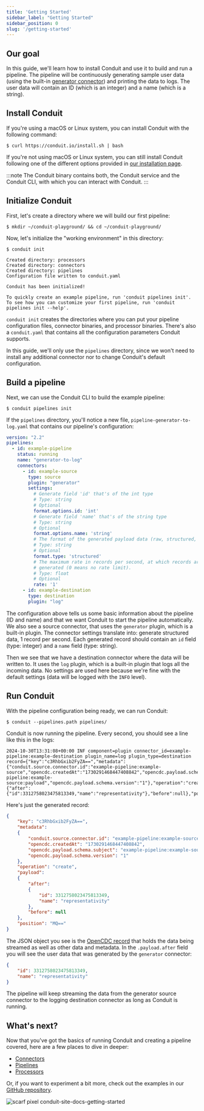 ```yaml
---
title: 'Getting Started'
sidebar_label: "Getting Started"
sidebar_position: 0
slug: '/getting-started'
---
```


## Our goal

In this guide, we'll learn how to install Conduit and use it to build and run a
pipeline. The pipeline will be continuously generating sample user data (using
the
built-in [generator connector](https://github.com/ConduitIO/conduit-connector-generator))
and printing the data to logs. The user data will contain an ID (which is an
integer) and a name (which is a string).

## Install Conduit

If you're using a macOS or Linux system, you can install Conduit with the
following command:

```shell
$ curl https://conduit.io/install.sh | bash
```

If you're not using macOS or Linux system, you can still install Conduit
following one of the different options provided
in [our installation page](/docs/installing-and-running).

:::note
The Conduit binary contains both, the Conduit service and the Conduit CLI, with
which you can interact with Conduit.
:::

## Initialize Conduit 

First, let's create a directory where we will build our first pipeline:

```shell
$ mkdir ~/conduit-playground/ && cd ~/conduit-playground/
```

Now, let's initialize the "working environment" in this directory:

```shell
$ conduit init

Created directory: processors
Created directory: connectors
Created directory: pipelines
Configuration file written to conduit.yaml

Conduit has been initialized!

To quickly create an example pipeline, run 'conduit pipelines init'.
To see how you can customize your first pipeline, run 'conduit pipelines init --help'.
```

`conduit init` creates the directories where you can put your pipeline
configuration files, connector binaries, and processor binaries. There's also a
`conduit.yaml` that contains all the configuration parameters Conduit supports.

In this guide, we'll only use the `pipelines` directory, since we won't need to
install any additional connector nor to change Conduit's default configuration.

## Build a pipeline

Next, we can use the Conduit CLI to build the example pipeline:

```shell
$ conduit pipelines init
```

If the `pipelines` directory, you'll notice a new file,
`pipeline-generator-to-log.yaml` that contains our pipeline's configuration:

```yaml
version: "2.2"
pipelines:
  - id: example-pipeline
    status: running
    name: "generator-to-log"
    connectors:
      - id: example-source
        type: source
        plugin: "generator"
        settings:
          # Generate field 'id' that's of the int type
          # Type: string
          # Optional
          format.options.id: 'int'
          # Generate field 'name' that's of the string type
          # Type: string
          # Optional
          format.options.name: 'string'
          # The format of the generated payload data (raw, structured, file).
          # Type: string
          # Optional
          format.type: 'structured'
          # The maximum rate in records per second, at which records are
          # generated (0 means no rate limit).
          # Type: float
          # Optional
          rate: '1'
      - id: example-destination
        type: destination
        plugin: "log"
```

The configuration above tells us some basic information about the pipeline (ID
and name) and that we want Conduit to start the pipeline automatically. We also
see a source connector, that uses the `generator` plugin, which is a built-in
plugin. The connector settings translate into: generate structured data, 1
record per second. Each generated record should contain an `id` field (type:
integer) and a `name` field (type: string).

Then we see that we have a destination connector where the data will be written
to. It uses the `log` plugin, which is a built-in plugin that logs all the
incoming data. No settings are used here because we're fine with the default
settings (data will be logged with the `INFO` level).
 
## Run Conduit

With the pipeline configuration being ready, we can run Conduit:

```shell
$ conduit --pipelines.path pipelines/
```

Conduit is now running the pipeline. Every second, you should see a line like
this in the logs:

```shell
2024-10-30T13:31:08+00:00 INF component=plugin connector_id=example-pipeline:example-destination plugin_name=log plugin_type=destination record={"key":"c3RhbGxib2FyZA==","metadata":{"conduit.source.connector.id":"example-pipeline:example-source","opencdc.createdAt":"1730291468447408842","opencdc.payload.schema.subject":"example-pipeline:example-source:payload","opencdc.payload.schema.version":"1"},"operation":"create","payload":{"after":{"id":3312758023475813349,"name":"representativity"},"before":null},"position":"MQ=="}
```

Here's just the generated record:

```json
{
    "key": "c3RhbGxib2FyZA==",
    "metadata":
    {
        "conduit.source.connector.id": "example-pipeline:example-source",
        "opencdc.createdAt": "1730291468447408842",
        "opencdc.payload.schema.subject": "example-pipeline:example-source:payload",
        "opencdc.payload.schema.version": "1"
    },
    "operation": "create",
    "payload":
    {
        "after":
        {
            "id": 3312758023475813349,
            "name": "representativity"
        },
        "before": null
    },
    "position": "MQ=="
}
```

The JSON object you see is the [OpenCDC record](/docs/using/opencdc-record) that
holds the data being streamed as well as other data and metadata. In the
`.payload.after` field you will see the user data that was generated by the
`generator` connector:

```json
{
    "id": 3312758023475813349,
    "name": "representativity"
}
```

The pipeline will keep streaming the data from the generator source connector to
the logging destination connector as long as Conduit is running.

## What's next?

Now that you've got the basics of running Conduit and creating a pipeline
covered, here are a few places to dive in deeper:
- [Connectors](/docs/using/connectors/getting-started)
- [Pipelines](/docs/using/pipelines/configuration-file)
- [Processors](/docs/using/processors/getting-started)

Or, if you want to experiment a bit more, check out the examples in
our [GitHub repository](https://github.com/ConduitIO/conduit/tree/main/examples).

![scarf pixel conduit-site-docs-getting-started](https://static.scarf.sh/a.png?x-pxid=adb4c80b-9e87-4103-98dc-8d9801ccc865)
